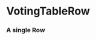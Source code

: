 

<Meta title="Library/Tables/Rows" component={VotingTableRow} />

# VotingTableRow

### A single Row

<Props of={VotingTableRow} />

<Story name="Single Row">
  <VotingTableRow
    legislationName={text("Legislation name", "Example Legislation Name")}
    legislationLink={text("Link to legislative text", "https://www.google.com")}
    index={number("The index of the row", 0)}
    voteDecision={text("Was the councilor's vote in favor of the legislation", "Reject")}
    councilDecision={text("What was the council's decision?", "Approve")}
    legislationTags={array("Tags", ["bike", "example", "lanes", "rental"])}
    meetingDate={text("JS Date Contructable String", "03/26/2021")}
    meetingLink={text("Link to Meeting", "https://www.google.com")}
    committeeName={text("Committee Name", "Example Committee")}
  />
</Story>